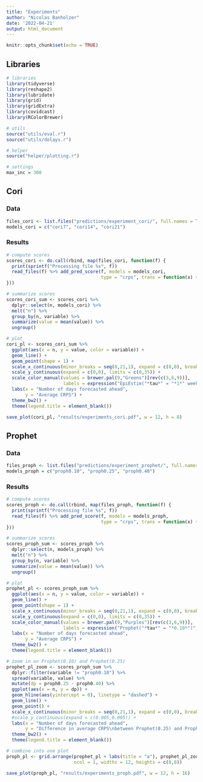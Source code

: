 ```yaml
---
title: "Experiments"
author: "Nicolas Banholzer"
date: '2022-04-21'
output: html_document
---
```


```r
knitr::opts_chunk$set(echo = TRUE)
```

## Libraries

```r
# libraries
library(tidyverse)
library(reshape2)
library(lubridate)
library(grid)
library(gridExtra)
library(covidcast)
library(RColorBrewer)

# utils
source("utils/eval.r")
source("utils/delays.r")

# helper
source("helper/plotting.r")

# settings
max_inc = 300
```

## Cori

### Data

```r
files_cori <- list.files("predictions/experiment_cori/", full.names = T)
models_cori = c("cori7", "cori14", "cori21")
```

### Results

```r
# compute scores
scores_cori <- do.call(rbind, map(files_cori, function(f) {
  print(sprintf("Processing file %s", f))
  read_files(f) %>% add_pred_score(f, models = models_cori, 
                                   type = "crps", trans = function(x) {x[x>max_inc] <- max_inc; return(x)})
}))

# summarize scores
scores_cori_sum <- scores_cori %>%
  dplyr::select(n, models_cori) %>%
  melt("n") %>%
  group_by(n, variable) %>%
  summarize(value = mean(value)) %>%
  ungroup()

# plot 
cori_pl <- scores_cori_sum %>%
  ggplot(aes(x = n, y = value, color = variable)) +
  geom_line() +
  geom_point(shape = 1) +
  scale_x_continuous(minor_breaks = seq(0,21,1), expand = c(0,0), breaks = c(1,7,14,21), limits = c(0.5,21.5)) +
  scale_y_continuous(expand = c(0,0), limits = c(0,35)) +
  scale_color_manual(values = brewer.pal(9,"Greens")[rev(c(3,6,9))],
                     labels = expression("EpiEstim("*tau*" = "*1*" week)","EpiEstim("*tau*" = "*2*" weeks)","EpiEstim("*tau*" = "*3*" weeks)")) +
  labs(x = "Number of days forecasted ahead", 
       y = "Average CRPS") +
  theme_bw2() +
  theme(legend.title = element_blank())

save_plot(cori_pl, "results/experiments_cori.pdf", w = 12, h = 8)
```


## Prophet

### Data

```r
files_proph <- list.files("predictions/experiment_prophet/", full.names = T)
models_proph = c("proph0.10", "proph0.25", "proph0.40")
```

### Results

```r
# compute scores
scores_proph <- do.call(rbind, map(files_proph, function(f) {
  print(sprintf("Processing file %s", f))
  read_files(f) %>% add_pred_score(f, models = models_proph, 
                                   type = "crps", trans = function(x) {x[x>max_inc] <- max_inc; return(x)})
}))

# summarize scores
scores_proph_sum <- scores_proph %>%
  dplyr::select(n, models_proph) %>%
  melt("n") %>%
  group_by(n, variable) %>%
  summarize(value = mean(value)) %>%
  ungroup()

# plot 
prophet_pl <- scores_proph_sum %>%
  ggplot(aes(x = n, y = value, color = variable)) +
  geom_line() +
  geom_point(shape = 1) +
  scale_x_continuous(minor_breaks = seq(0,21,1), expand = c(0,0), breaks = c(1,7,14,21), limits = c(0.5,21.5)) +
  scale_y_continuous(expand = c(0,0), limits = c(0,35)) +
  scale_color_manual(values = brewer.pal(9,"Purples")[rev(c(3,6,9))],
                     labels = expression("Prophet("*tau*" = "*0.10*")","Prophet("*tau*" = "*0.25*")","Prophet("*tau*" = "*0.40*")")) +
  labs(x = "Number of days forecasted ahead", 
       y = "Average CRPS") +
  theme_bw2() +
  theme(legend.title = element_blank())

# zoom in on Prophet(0.10) and Prophet(0.25)
prophet_pl_zoom <- scores_proph_sum %>%
  dplyr::filter(variable != "proph0.10") %>%
  spread(variable, value) %>%
  mutate(dp = proph0.25 - proph0.40) %>%
  ggplot(aes(x = n, y = dp)) +
  geom_hline(aes(yintercept = 0), linetype = "dashed") +
  geom_line() +
  geom_point() +
  scale_x_continuous(minor_breaks = seq(0,21,1), expand = c(0,0), breaks = c(1,7,14,21), limits = c(0.5,21.5)) +
  #scale_y_continuous(expand = c(0.005,0.005)) +
  labs(x = "Number of days forecasted ahead", 
       y = "Difference in average CRPS\nbetween Prophet(0.25) and Prophet(0.10)") +
  theme_bw2() +
  theme(legend.title = element_blank())

# combine into one plot
proph_pl <- grid.arrange(prophet_pl + labs(title = "a"), prophet_pl_zoom + labs(title = "b"),
                         ncol = 1, widths = 12, heights = c(8,8))

save_plot(proph_pl, "results/experiments_proph.pdf", w = 12, h = 16)
```
